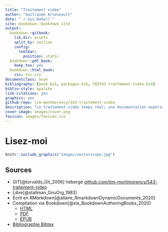```yaml
--- 
title: "Traitement vidéo"
author: "Guillaume Arseneault"
date: "`r Sys.Date()`"
site: bookdown::bookdown_site
output:
  bookdown::gitbook:
    lib_dir: assets
    split_by: section
    config:
      toolbar:
        position: static
  bookdown::pdf_book:
    keep_tex: yes
  bookdown::html_book:
    css: toc.css
documentclass: book
bibliography: [book.bib, packages.bib, 582543-traitement-video.bib]
biblio-style: apalike
link-citations: yes
graphics: yes
github-repo: tim-montmorency/543-traitement-video
description: "Le traitement vidéo temps réel; une documentation expérimentale"
cover-image: images/cover.png
favicon: images/favicon.ico
---
```

# Lisez-moi

```r
knitr::include_graphics("images/vectorscope.jpg")
```

## Sources

* *GIT*[@torvalds_Git_2006] hébergé [github.com/tim-montmorency/543-traitement-video](https://github.com/tim-montmorency/543-traitement-video){target="_blank"}
* *Libre*[@stallman_GnuOrg_1983] 
* Écrit en *RMarkdown*[@allaire_RmarkdownDynamicDocuments_2020]  
* Compilation via Bookdown[@xie_BookdownAuthoringBooks_2020] 
  * [HTML](https://tim-montmorency.com/543-traitement-video/){target="_blank"}
  *	[PDF](https://tim-montmorency.com/543-traitement-video/traitement-video.pdf){target="_blank"}
  * [EPUB](https://tim-montmorency.com/543-traitement-video/traitement-video.epub){target="_blank"}
* [Bibliographie Bibtex](https://github.com/tim-montmorency/543-traitement-video/blob/master/582543-traitement-video.bib) 


